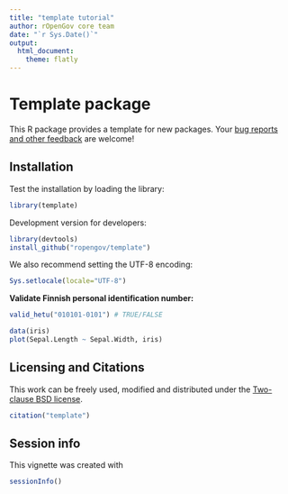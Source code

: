 ```yaml
---
title: "template tutorial"
author: rOpenGov core team
date: "`r Sys.Date()`"
output:
  html_document:
    theme: flatly
---
```

<!--
%\VignetteEngine{knitr::rmarkdown}
%\VignetteIndexEntry{template Markdown Vignette}
%\usepackage[utf8]{inputenc}
-->


Template package
===========

This R package provides a template for new packages. Your [bug reports and other
feedback](https://github.com/ropengov/template) are welcome! 


## Installation

Test the installation by loading the library:

```r
library(template)
```

Development version for developers:

```r
library(devtools)
install_github("ropengov/template")
```

We also recommend setting the UTF-8 encoding:

```r
Sys.setlocale(locale="UTF-8") 
```


**Validate Finnish personal identification number:**

```r
valid_hetu("010101-0101") # TRUE/FALSE
```

```r
data(iris)
plot(Sepal.Length ~ Sepal.Width, iris) 
```

## Licensing and Citations

This work can be freely used, modified and distributed under the 
[Two-clause BSD license](http://en.wikipedia.org/wiki/BSD\_licenses).

```r
citation("template")
```

## Session info

This vignette was created with

```r
sessionInfo()
```






